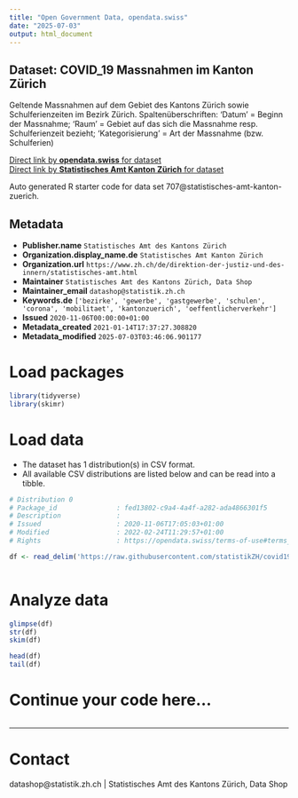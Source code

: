 ```yaml
---
title: "Open Government Data, opendata.swiss"
date: "2025-07-03"
output: html_document
---
```


## Dataset: COVID_19 Massnahmen im Kanton Zürich

Geltende Massnahmen auf dem Gebiet des Kantons Zürich sowie Schulferienzeiten im Bezirk Zürich. Spaltenüberschriften: 'Datum' = Beginn der Massnahme; 'Raum' = Gebiet auf das sich die Massnahme resp. Schulferienzeit bezieht; 'Kategorisierung' = Art der Massnahme (bzw. Schulferien)

[Direct link by **opendata.swiss** for dataset](https://opendata.swiss/de/dataset/covid_19-massnahmen-im-kanton-zurich)<br>
[Direct link by **Statistisches Amt Kanton Zürich** for dataset]()

Auto generated R starter code for data set 707@statistisches-amt-kanton-zuerich.

## Metadata

- **Publisher.name** `Statistisches Amt des Kantons Zürich`
- **Organization.display_name.de** `Statistisches Amt Kanton Zürich`
- **Organization.url** `https://www.zh.ch/de/direktion-der-justiz-und-des-innern/statistisches-amt.html`
- **Maintainer** `Statistisches Amt des Kantons Zürich, Data Shop`
- **Maintainer_email** `datashop@statistik.zh.ch`
- **Keywords.de** `['bezirke', 'gewerbe', 'gastgewerbe', 'schulen', 'corona', 'mobilitaet', 'kantonzuerich', 'oeffentlicherverkehr']`
- **Issued** `2020-11-06T00:00:00+01:00`
- **Metadata_created** `2021-01-14T17:37:27.308820`
- **Metadata_modified** `2025-07-03T03:46:06.901177`


# Load packages

```r

library(tidyverse)
library(skimr)

```

# Load data

-   The dataset has 1 distribution(s) in CSV format.
-   All available CSV distributions are listed below and can be read into a tibble.

```r

# Distribution 0
# Package_id               : fed13802-c9a4-4a4f-a282-ada4866301f5
# Description              : 
# Issued                   : 2020-11-06T17:05:03+01:00
# Modified                 : 2022-02-24T11:29:57+01:00
# Rights                   : https://opendata.swiss/terms-of-use#terms_by

df <- read_delim('https://raw.githubusercontent.com/statistikZH/covid19zeitmarker/master/covid19zeitmarker.csv')



```

# Analyze data

```r

glimpse(df)
str(df)
skim(df)

head(df)
tail(df)

```

# Continue your code here...

```r

```

------------------------------------------------------------------------

# Contact

datashop@statistik.zh.ch | Statistisches Amt des Kantons Zürich, Data Shop
